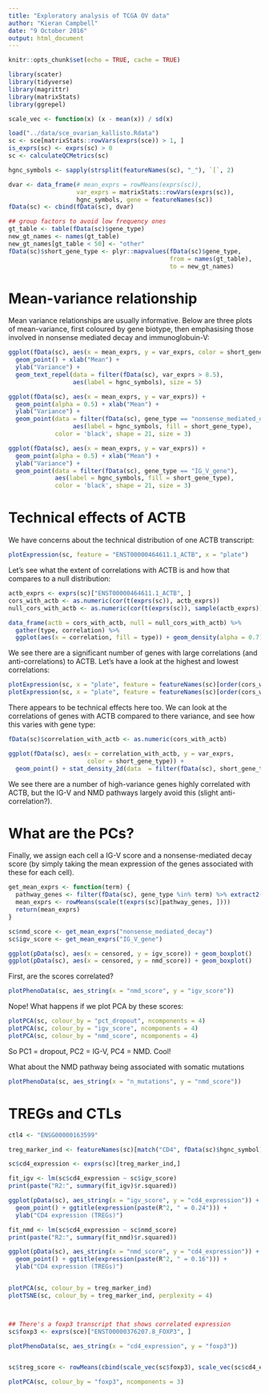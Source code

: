 ```yaml
---
title: "Exploratory analysis of TCGA OV data"
author: "Kieran Campbell"
date: "9 October 2016"
output: html_document
---
```


```r
knitr::opts_chunk$set(echo = TRUE, cache = TRUE)

library(scater)
library(tidyverse)
library(magrittr)
library(matrixStats)
library(ggrepel)

scale_vec <- function(x) (x - mean(x)) / sd(x)
```


```r
load("../data/sce_ovarian_kallisto.Rdata")
sc <- sce[matrixStats::rowVars(exprs(sce)) > 1, ]
is_exprs(sc) <- exprs(sc) > 0
sc <- calculateQCMetrics(sc)

hgnc_symbols <- sapply(strsplit(featureNames(sc), "_"), `[`, 2)

dvar <- data_frame(# mean_exprs = rowMeans(exprs(sc)),
                   var_exprs = matrixStats::rowVars(exprs(sc)),
                   hgnc_symbols, gene = featureNames(sc))
fData(sc) <- cbind(fData(sc), dvar)

## group factors to avoid low frequency ones
gt_table <- table(fData(sc)$gene_type)
new_gt_names <- names(gt_table)
new_gt_names[gt_table < 50] <- "other"
fData(sc)$short_gene_type <- plyr::mapvalues(fData(sc)$gene_type,
                                             from = names(gt_table),
                                             to = new_gt_names)
```

# Mean-variance relationship

Mean variance relationships are usually informative. Below are three plots of mean-variance, first coloured by gene biotype, then emphasising those involved in nonsense mediated decay and immunoglobuin-V:

```r
ggplot(fData(sc), aes(x = mean_exprs, y = var_exprs, color = short_gene_type)) + 
  geom_point() + xlab("Mean") +
  ylab("Variance") +
  geom_text_repel(data = filter(fData(sc), var_exprs > 8.5), 
                  aes(label = hgnc_symbols), size = 5)

ggplot(fData(sc), aes(x = mean_exprs, y = var_exprs)) + 
  geom_point(alpha = 0.5) + xlab("Mean") +
  ylab("Variance") +
  geom_point(data = filter(fData(sc), gene_type == "nonsense_mediated_decay"), 
                  aes(label = hgnc_symbols, fill = short_gene_type), 
             color = 'black', shape = 21, size = 3)

ggplot(fData(sc), aes(x = mean_exprs, y = var_exprs)) + 
  geom_point(alpha = 0.5) + xlab("Mean") +
  ylab("Variance") +
  geom_point(data = filter(fData(sc), gene_type == "IG_V_gene"), 
             aes(label = hgnc_symbols, fill = short_gene_type), 
             color = 'black', shape = 21, size = 3)
```


# Technical effects of ACTB

We have concerns about the technical distribution of one ACTB transcript:

```r
plotExpression(sc, feature = "ENST00000464611.1_ACTB", x = "plate")
```

Let's see what the extent of correlations with ACTB is and how that compares to a null distribution:

```r
actb_exprs <- exprs(sc)["ENST00000464611.1_ACTB", ]
cors_with_actb <- as.numeric(cor(t(exprs(sc)), actb_exprs))
null_cors_with_actb <- as.numeric(cor(t(exprs(sc)), sample(actb_exprs)))

data_frame(actb = cors_with_actb, null = null_cors_with_actb) %>% 
  gather(type, correlation) %>% 
  ggplot(aes(x = correlation, fill = type)) + geom_density(alpha = 0.7) 
```

We see there are a significant number of genes with large correlations (and anti-correlations) to ACTB. Let's have a look at the highest and lowest correlations:

```r
plotExpression(sc, x = "plate", feature = featureNames(sc)[order(cors_with_actb, decreasing = T)][2])
plotExpression(sc, x = "plate", feature = featureNames(sc)[order(cors_with_actb)][1])
```

There appears to be technical effects here too. We can look at the correlations of genes with ACTB compared to there variance, and see how this varies with gene type:

```r
fData(sc)$correlation_with_actb <- as.numeric(cors_with_actb)

ggplot(fData(sc), aes(x = correlation_with_actb, y = var_exprs,
                      color = short_gene_type)) +
  geom_point() + stat_density_2d(data  = filter(fData(sc), short_gene_type %in% c("nonsense_mediated_decay", "IG_V_gene")))
```

We see there are a number of high-variance genes highly correlated with ACTB, but the IG-V and NMD pathways largely avoid this (slight anti-correlation?).



# What are the PCs?

Finally, we assign each cell a IG-V score and a nonsense-mediated decay score (by simply taking the mean expression of the genes associated with these for each cell).

```r
get_mean_exprs <- function(term) {
  pathway_genes <- filter(fData(sc), gene_type %in% term) %>% extract2("gene")
  mean_exprs <- rowMeans(scale(t(exprs(sc)[pathway_genes, ])))
  return(mean_exprs)
}

sc$nmd_score <- get_mean_exprs("nonsense_mediated_decay")
sc$igv_score <- get_mean_exprs("IG_V_gene")

ggplot(pData(sc), aes(x = censored, y = igv_score)) + geom_boxplot()
ggplot(pData(sc), aes(x = censored, y = nmd_score)) + geom_boxplot()
```

First, are the scores correlated?

```r
plotPhenoData(sc, aes_string(x = "nmd_score", y = "igv_score"))
```

Nope! What happens if we plot PCA by these scores:

```r
plotPCA(sc, colour_by = "pct_dropout", ncomponents = 4)
plotPCA(sc, colour_by = "igv_score", ncomponents = 4)
plotPCA(sc, colour_by = "nmd_score", ncomponents = 4)
```

So PC1 = dropout, PC2 = IG-V, PC4 = NMD. Cool!

What about the NMD pathway being associated with somatic mutations

```r
plotPhenoData(sc, aes_string(x = "n_mutations", y = "nmd_score"))
```

# TREGs and CTLs

```r
ctl4 <- "ENSG00000163599"

treg_marker_ind <- featureNames(sc)[match("CD4", fData(sc)$hgnc_symbol)]

sc$cd4_expression <- exprs(sc)[treg_marker_ind,]

fit_igv <- lm(sc$cd4_expression ~ sc$igv_score)
print(paste("R2:", summary(fit_igv)$r.squared))

ggplot(pData(sc), aes_string(x = "igv_score", y = "cd4_expression")) +
  geom_point() + ggtitle(expression(paste(R^2, " = 0.24"))) +
  ylab("CD4 expression (TREGs)")

fit_nmd <- lm(sc$cd4_expression ~ sc$nmd_score)
print(paste("R2:", summary(fit_nmd)$r.squared))

ggplot(pData(sc), aes_string(x = "nmd_score", y = "cd4_expression")) +
  geom_point() + ggtitle(expression(paste(R^2, " = 0.16"))) +
  ylab("CD4 expression (TREGs)")


plotPCA(sc, colour_by = treg_marker_ind)
plotTSNE(sc, colour_by = treg_marker_ind, perplexity = 4)



## There's a foxp3 transcript that shows correlated expression
sc$foxp3 <- exprs(sce)["ENST00000376207.8_FOXP3", ]

plotPhenoData(sc, aes_string(x = "cd4_expression", y = "foxp3"))


sc$treg_score <- rowMeans(cbind(scale_vec(sc$foxp3), scale_vec(sc$cd4_expression)))

plotPCA(sc, colour_by = "foxp3", ncomponents = 3)
```





